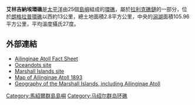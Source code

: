 {{Infobox islands
| name             = 艾林吉納埃環礁
| image name       = Ailinginae.jpg
| image size       = 250px
| image caption    =
| locator map      = {{Location map|Marshall islands|lat=11.1|long=166.3}}
| map_custom = yes
| location         = [[太平洋|太平洋]]北部
| coordinates      = {{coord|11|10|N|166|20|E|display=inline}}
| country          = {{MHL}}
| archipelago      = [[拉利克礁鏈|拉利克礁鏈]]
| total islands    = 25
| area             = 2.8平方公里
| elevation_m      = 3
| population       = 0
}}

'''艾林吉納埃環礁'''是[[太平洋|太平洋]]由25個[[島嶼|島嶼]]組成的[[環礁|環礁]]，屬於[[拉利克礁鏈|拉利克礁鏈]]的一部分，位於[[朗格拉普環礁|朗格拉普環礁]]以西約13公里，總土地面積2.8平方公里，中央的[[潟湖|潟湖]]面積105.96平方公里，平均溫度攝氏27度。

==外部連結==
*[https://web.archive.org/web/20101223043232/http://www.oceandots.com/pacific/marshall/ailinginae.php Ailinginae Atoll Fact Sheet]
* [http://www.oceandots.com/pacific/marshall/ailinginae.php Oceandots site]
* [http://marshall.csu.edu.au/Marshalls/html/atolls/ailinginae.html Marshall Islands site]
* [http://marshall.csu.edu.au/Marshalls/html/histmaps/Langhans1897_map_Ailingina.html Map of Ailinginae Atoll 1893]
* [https://web.archive.org/web/20131115173707/http://rmiembassyus.org/Geography.htm Geography of the Marshall Islands, including Ailinginae Atoll]

{{Marshalls-stub}}

{{Marshall Islands}}

[[Category:馬紹爾群島島嶼|Category:馬紹爾群島島嶼]]
[[Category:马绍尔群岛环礁|Category:马绍尔群岛环礁]]